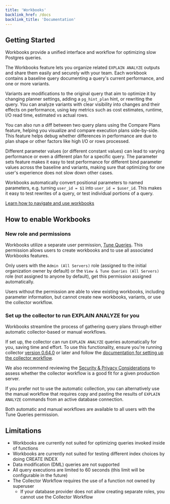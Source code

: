 ```yaml
---
title: 'Workbooks'
backlink_href: /docs
backlink_title: 'Documentation'
---
```



<DocsBetaFeature feature="Workbooks" />

## Getting Started

Workbooks provide a unified interface and workflow for optimizing slow Postgres queries.

The Workbooks feature lets you organize related `EXPLAIN ANALYZE`
outputs and share them easily and securely with your team. Each workbook contains a
baseline query documenting a query's current performance, and one or more variants.

Variants are modifications to the original query that aim to optimize it by changing planner
settings, adding a `pg_hint_plan` hint, or rewriting the query. You can analyze variants
with clear visibility into changes and their effects on performance, using key metrics
such as cost estimates, runtime, I/O read time, estimated vs actual rows.

You can also run a diff between two query plans using the Compare Plans feature, helping
you visualize and compare execution plans side-by-side. This feature helps debug whether
differences in performance are due to plan shape or other factors like high I/O or rows processed.

Different parameter values (or different constant values) can lead to varying performance or even
a different plan for a specific query. The parameter sets feature makes it easy to test performance
for different bind parameter values across the baseline and variants, making sure that optimizing
for one user's experience does not slow down other cases.

Workbooks automatically convert positional parameters to named parameters, e.g. turning
`user_id = $1` into `user_id = $user_id`. This makes it easy to test rewrites of a query, or test
individual portions of a query.

[Learn how to navigate and use workbooks](/docs/workbooks/how-to-use-workbooks)

## How to enable Workbooks

### New role and permissions

Workbooks utilize a separate user permission, [Tune Queries](/docs/accounts/permissions#tune-queries).
This permission allows users to create workbooks and to use all associated
Workbooks features.

Only users with the `Admin (All Servers)` role (assigned to the initial organization owner by default)
or the `View & Tune Queries (All Servers)` role (not assigned to anyone by default),
get this permission assigned automatically.

Users without the permission are able to view existing workbooks, including parameter
information, but cannot create new workbooks, variants, or use the collector workflow.

### Set up the collector to run EXPLAIN ANALYZE for you

Workbooks streamline the process of gathering query plans through either automatic collector-based
or manual workflows.

If set up, the collector can run `EXPLAIN ANALYZE` queries automatically for you, saving time and effort. To use this
functionality, ensure you're running collector [version 0.64.0](/docs/collector/upgrading) or later and follow the
[documentation for setting up the collector workflow](/docs/workbooks/collector-workflow).

We also recommend reviewing the [Security & Privacy Considerations](/docs/workbooks/security-privacy)
to assess whether the collector workflow is a good fit for a given production server.

If you prefer not to use the automatic collection, you can alternatively use the manual workflow that
requires copy and pasting the results of `EXPLAIN ANALYZE` commands from an active database
connection.

Both automatic and manual workflows are available to all users with the Tune Queries permission.

## Limitations

* Workbooks are currently not suited for optimizing queries invoked inside of functions
* Workbooks are currently not suited for testing different index choices by doing CREATE INDEX
* Data modification (DML) queries are not supported
* All query executions are limited to 60 seconds (this limit will be configurable in the future)
* The Collector Workflow requires the use of a function not owned by superuser
  * If your database provider does not allow creating separate roles, you cannot use the Collector Workflow
